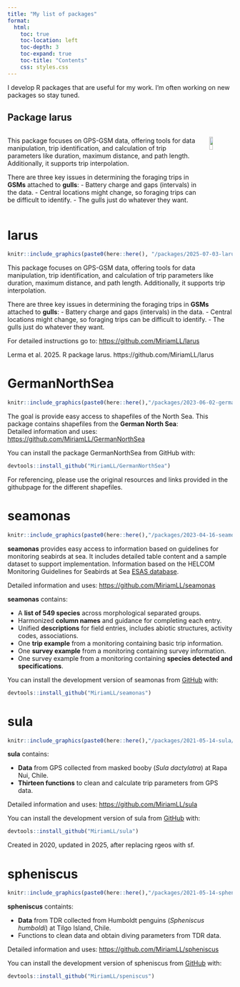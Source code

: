 ```yaml
---
title: "My list of packages"
format: 
  html:
    toc: true
    toc-location: left
    toc-depth: 3
    toc-expand: true 
    toc-title: "Contents"
    css: styles.css
---
```


I develop R packages that are useful for my work. I'm often working on new packages so stay tuned. <br>


## Package larus

::: columns
::: {.column width="60%" style="padding-left: 0; margin-left: 0;"}

This package focuses on GPS-GSM data, offering tools for data manipulation, trip identification, and calculation of trip parameters like duration, maximum distance, and path length. Additionally, it supports trip interpolation.

There are three key issues in determining the foraging trips in **GSMs** attached to **gulls**:
- Battery charge and gaps (intervals) in the data.
- Central locations might change, so foraging trips can be difficult to identify.
- The gulls just do whatever they want.

:::

::: {.column width="40%"}

<img src="packages/2025-07-03-larus/larus_front.png" style="width: 40%;">

:::
:::


# larus 

```r
knitr::include_graphics(paste0(here::here(), "/packages/2025-07-03-larus/larus_front.png"))
```

This package focuses on GPS-GSM data, offering tools for data manipulation, trip identification, and calculation of trip parameters like duration, maximum distance, and path length. Additionally, it supports trip interpolation.

There are three key issues in determining the foraging trips in **GSMs** attached to **gulls**:
- Battery charge and gaps (intervals) in the data.
- Central locations might change, so foraging trips can be difficult to identify.
- The gulls just do whatever they want.

For detailed instructions go to: [https://github.com/MiriamLL/larus](https://github.com/MiriamLL/larus)

Lerma et al. 2025. R package larus. https://github.com/MiriamLL/larus


# GermanNorthSea

```r
knitr::include_graphics(paste0(here::here(),"/packages/2023-06-02-germannorthsea/GNS_front.png"))
```

The goal is provide easy access to shapefiles of the North Sea.
This package contains shapefiles from the **German North Sea**: <br>
Detailed information and uses: <https://github.com/MiriamLL/GermanNorthSea>

You can install the package GermanNorthSea from GitHub with:

```r
devtools::install_github("MiriamLL/GermanNorthSea")
```

For referencing, please use the original resources and links provided in the githubpage for the different shapefiles.

# seamonas

```r
knitr::include_graphics(paste0(here::here(),"/packages/2023-04-16-seamonas/seamonas_front.png"))
```

**seamonas** provides easy access to information based on guidelines for monitoring seabirds at sea. It includes detailed table content and a sample dataset to support implementation. Information based on the HELCOM Monitoring Guidelines for Seabirds at Sea [ESAS database](https://helcom.fi/wp-content/uploads/2021/11/HELCOM-Monitoring-guidelines-for-seabirds-at-sea-monitoring.pdf).

Detailed information and uses: <https://github.com/MiriamLL/seamonas>

**seamonas** contains:

-   A **list of 549 species** across morphological separated groups.
-   Harmonized **column names** and guidance for completing each entry.
-   Unified **descriptions** for field entries, includes abiotic structures, activity codes, associations.
-   One **trip example** from a monitoring containing basic trip information.
-   One **survey example** from a monitoring containing survey information.
-   One survey example from a monitoring containing **species detected and specifications**.

You can install the development version of seamonas from [GitHub](https://github.com/) with:

```r
devtools::install_github("MiriamLL/seamonas")
```

# sula

```r
knitr::include_graphics(paste0(here::here(),"/packages/2021-05-14-sula/sula_front.png"))
```

**sula** contains:

-   **Data** from GPS collected from masked booby (*Sula dactylatra*) at Rapa Nui, Chile.
-   **Thirteen functions** to clean and calculate trip parameters from GPS data. 

Detailed information and uses: <https://github.com/MiriamLL/sula>

You can install the development version of sula from [GitHub](https://github.com/) with:

```r
devtools::install_github("MiriamLL/sula")
```

Created in 2020, updated in 2025, after replacing rgeos with sf.

# spheniscus

```r
knitr::include_graphics(paste0(here::here(),"/packages/2021-05-14-spheniscus/spheniscus_front.png"))
```

**spheniscus** containts:

- **Data** from TDR collected from Humboldt penguins (*Spheniscus humboldi*) at Tilgo Island, Chile.
- Functions to clean data and obtain diving parameters from TDR data. 

Detailed information and uses: <https://github.com/MiriamLL/spheniscus>

You can install the development version of spheniscus from [GitHub](https://github.com/) with:

```r
devtools::install_github("MiriamLL/speniscus")
```




















